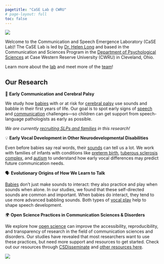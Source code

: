 ```yaml
---
pagetitle: "CaSE Lab @ CWRU"
# page-layout: full
toc: false
---
```


![](./img/lab-logo-a.png){.hero}

Welcome to the Communication and Speech Emergence Laboratory (CaSE Lab)! The CaSE Lab is led by [Dr. Helen Long](https://longhelenl.github.io/caseresearchlab/people/research-team/long_helen.html) and based in the Communication and Sciences Program in the [Department of Psychological Sciences](https://psychsciences.case.edu/) at Case Western Reserve University (CWRU) in Cleveland, Ohio.

Learn more about the [lab](https://longhelenl.github.io/caseresearchlab/mission.html) and meet more of the [team](https://longhelenl.github.io/caseresearchlab/people.html)!


## Our Research

👶 **Early Communication and Cerebral Palsy**

We study how [babies](https://longhelenl.github.io/caseresearchlab/publications.html#category=infant) with or at risk for [cerebral palsy](https://longhelenl.github.io/caseresearchlab/publications.html#category=cerebral%20palsy) use sounds and babble in their first years of life. Our goal is to spot early signs of [speech](http://localhost:3284/publications.html#category=speech%20development) and [communication](http://localhost:3284/publications.html#category=communication) challenges—so children can get support from speech-language pathologists as early as possible.

*We are currently [recruiting SLPs and families](https://longhelenl.github.io/caseresearchlab/participate.html) in this research!*

💡 **Early Vocal Development in Other Neurodevelopmental Disabilities**

Even before babies say real words, their [sounds](https://longhelenl.github.io/caseresearchlab/publications.html#category=vocal%20development) can tell us a lot. We work with families of infants with conditions like [preterm birth](https://longhelenl.github.io/caseresearchlab/publications.html#category=preterm), [tuberous sclerosis complex](https://longhelenl.github.io/caseresearchlab/publications.html#category=tuberous%20sclerosis), and [autism](https://longhelenl.github.io/caseresearchlab/publications.html#category=autism) to understand how early vocal differences may predict future communication needs.

🗣️ **Evolutionary Origins of How We Learn to Talk**

[Babies](https://longhelenl.github.io/caseresearchlab/publications.html#category=infant) don’t just make sounds to interact: they also practice and play when sounds when alone. In our studies, we found that these self-directed sounds are common and important. When babies do interact, they tend to use more advanced babbling sounds. Both types of [vocal play](https://longhelenl.github.io/caseresearchlab/publications.html#category=vocal%20development) help to shape speech development.

🌍 **Open Science Practices in Communication Sciences & Disorders**

We explore how [open science](https://longhelenl.github.io/caseresearchlab/publications.html#category=open%20science) can improve the accessibility, reproducibility, and transparency of research in the field of communication sciences and disorders. Our studies have revealed that most researchers want to use these practices, but need more support and resources to get started. Check out our resources through [CSDisseminate](https://www.csdisseminate.com) and [other resources here](https://longhelenl.github.io/caseresearchlab/sciresources.html).

![](./img/babyvocalplay.png){.hero}

